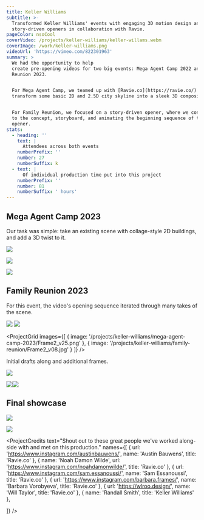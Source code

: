 ```yaml
---
title: Keller Williams
subtitle: >-
  Transformed Keller Williams' events with engaging 3D motion design and
  story-driven openers in collaboration with Ravie.
pageColor: nsoCool
coverVideo: /projects/keller-williams/keller-willams.webm
coverImage: /work/keller-williams.png
videoUrl: 'https://vimeo.com/822301963'
summary: >
  We had the opportunity to help
  create pre-opening videos for two big events: Mega Agent Camp 2022 and Family
  Reunion 2023.


  For Mega Agent Camp, we teamed up with [Ravie.co](https://ravie.co/) to
  transform some basic 2D and 2.5D city skyline into a sleek 3D compositioin.


  For Family Reunion, we focused on a story-driven opener, where we contributed
  to the concept, storyboard, and animating the beginning sequence of the
  opener.
stats:
  - heading: ''
    text: |
      Attendees across both events
    numberPrefix: ''
    number: 27
    numberSuffix: k
  - text: |
      Of individual production time put into this project
    numberPrefix: ''
    number: 81
    numberSuffix: ' hours'
---
```


<ProjectVimeo url='https://vimeo.com/822301963' />

<ProjectVimeo url='https://vimeo.com/822310410' />

## Mega Agent Camp 2023

Our task was simple: take an existing scene with collage-style 2D buildings, and add a 3D twist to it.

![](/projects/keller-williams/mega-agent-camp-2023/mega-agent-camp-storyboard.jpeg)

![](/projects/keller-williams/mega-agent-camp-2023/2022-08-17_RV_mega-agent-camp-opener_styleframe-1_v0.3_bg.png)

![](/projects/keller-williams/mega-agent-camp-2023/Cinema_4D_PLuN0dp5wI.png)

## Family Reunion 2023

For this event, the video's opening sequence iterated through many takes of the scene.

![](/projects/keller-williams/mega-agent-camp-2023/Frame2_v18.png)
![](/projects/keller-williams/mega-agent-camp-2023/fr23_concepting_imsety_v0.9.png)

<ProjectGrid
  images={[
    { image: '/projects/keller-williams/mega-agent-camp-2023/Frame2_v25.png' },
    { image: '/projects/keller-williams/family-reunion/Frame2_v08.jpg' }
  ]}
/>

Initial drafts along and additional frames.

![](/projects/keller-williams/family-reunion/Frame16.png)

![](/projects/keller-williams/family-reunion/Frame18.png)![](/projects/keller-williams/family-reunion/Frame17.png)

## Final showcase

![](/projects/keller-williams/mega-agent-camp-2023/2023-05-23_1004_MegaAgentCampOpenerV2-1_00-00-33-417_still-0001.jpg)

![](/projects/keller-williams/finished-product/FR23_Imsety_v03_00-00-07-174_still-0002.png)

<ProjectCredits
  text="Shout out to these great people we've worked along-side with and met on this production."
  names={[
    {
      url: 'https://www.instagram.com/austinbauwens/',
      name: 'Austin Bauwens',
      title: 'Ravie.co'
    },
    {
      name: 'Noah Damon Wilde',
      url: 'https://www.instagram.com/noahdamonwilde/',
      title: 'Ravie.co'
    },
    {
      url: 'https://www.instagram.com/sam.essanoussi/',
      name: 'Sam Essanoussi',
      title: 'Ravie.co'
    },
    {
      url: 'https://www.instagram.com/barbara.frames/',
      name: 'Barbara Vorobyeva',
      title: 'Ravie.co'
    },
    {
      url: 'https://wlroo.design/',
      name: 'Will Taylor',
      title: 'Ravie.co'
    },
    { name: 'Randall Smith', title: 'Keller Williams' },

]}
/>
